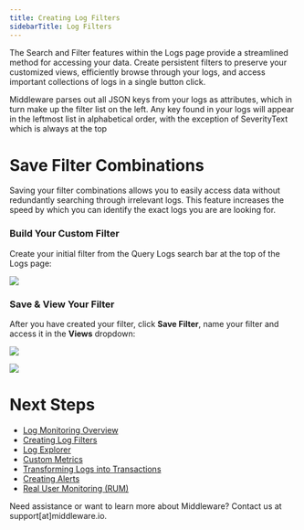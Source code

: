 ```yaml
---
title: Creating Log Filters
sidebarTitle: Log Filters
---
```


The Search and Filter features within the Logs page provide a streamlined method for accessing your data. Create persistent filters to preserve your customized views, efficiently browse through your logs, and access important collections of logs in a single button click.

Middleware parses out all JSON keys from your logs as attributes, which in turn make up the filter list on the left. Any key found in your logs will appear in the leftmost list in alphabetical order, with the exception of SeverityText which is always at the top

# Save Filter Combinations

Saving your filter combinations allows you to easily access data without redundantly searching through irrelevant logs. This feature increases the speed by which you can identify the exact logs you are are looking for.

### Build Your Custom Filter

Create your initial filter from the Query Logs search bar at the top of the Logs page:

![](https://lh7-us.googleusercontent.com/-rvHknBzUQUSe3DedreucDf9T2OZkGCgKjmRyvw2We_rjLQ1I4N2UMPjr1-MiJbxz1YO3rd7BZoTqvsQba1KdAzUu1wqkMV_eZTPZsZ9NP3V0XslDwZ9EqTlh2GE5CKYIWWfyAbiml-9H-MdKY5i_q0)

### Save & View Your Filter

After you have created your filter, click __Save Filter__, name your filter and access it in the __Views__ dropdown:

![](https://lh7-us.googleusercontent.com/nqt3oK-hQAPk4zcf_rb5iCVITPudpv1fwxj0dU2Q0jcLHVq9HL3Tx4BOBJRKKzDsr4ggr3PLfCrAtVB5Ql1wNOSbJ7XxqHhbc3FEjDwvYVl4xc1VMcSXG3ztBy8jLNUI0d5YE8QouJeGR7vv_xUaepk)

![](https://lh7-us.googleusercontent.com/sxAjkQDWdH6VFwFl64Glsz9mhX0hVZB41GLaHd3HXAi0KNzV_dN-7lZMVGUStlncidUHCpHDu4J59UqokQCkrzKrM_yN401saCsQHQ396-jxn3IQ0qYXndqHJsfMch8iUSoK43m2oXzmNXY1CiyIYKQ)

# Next Steps

- [Log Monitoring Overview](https://docs.middleware.io/workflow/log-monitoring/overview)
- [Creating Log Filters](https://docs.middleware.io/workflow/log-monitoring/search-filter)
- [Log Explorer](https://docs.middleware.io/workflow/log-monitoring/log-explorer)
- [Custom Metrics](https://docs.middleware.io/workflow/log-monitoring/custom-metrics)
- [Transforming Logs into Transactions](https://docs.middleware.io/workflow/log-monitoring/transactions)
- [Creating Alerts](https://docs.middleware.io/workflow/alerting/setup-alert)
- [Real User Monitoring (RUM)](https://docs.middleware.io/rum/rum-overview)


<Note> Need assistance or want to learn more about Middleware? Contact us at support[at]middleware.io. </Note>